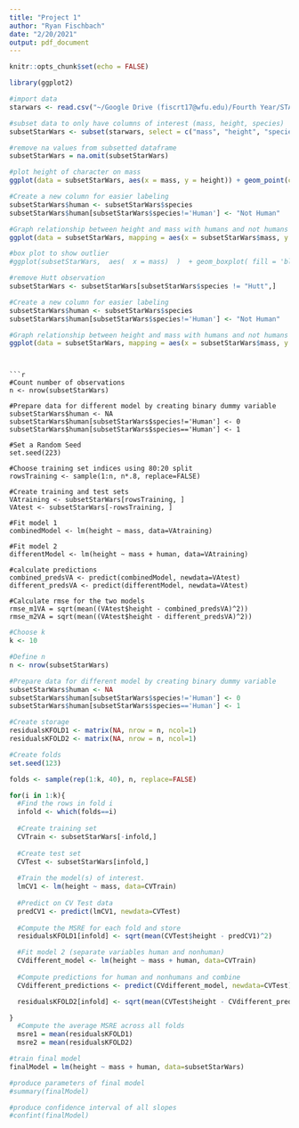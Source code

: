 ```yaml
---
title: "Project 1"
author: "Ryan Fischbach"
date: "2/20/2021"
output: pdf_document
---
```


```r
knitr::opts_chunk$set(echo = FALSE)
```

```r
library(ggplot2)
```

```r
#import data
starwars <- read.csv("~/Google Drive (fiscrt17@wfu.edu)/Fourth Year/STA363/Project 1/starwars.csv")

#subset data to only have columns of interest (mass, height, species)
subsetStarWars <- subset(starwars, select = c("mass", "height", "species"))
```

```r
#remove na values from subsetted dataframe
subsetStarWars = na.omit(subsetStarWars)
```

```r
#plot height of character on mass
ggplot(data = subsetStarWars, aes(x = mass, y = height)) + geom_point(color = "blue") + labs(x =" Mass of Character (kg)", y = "Height of Character (cm)", title = "Height of Character on Mass") + stat_smooth(method = "lm", formula = y~x, se = FALSE)
```

```r
#Create a new column for easier labeling
subsetStarWars$human <- subsetStarWars$species
subsetStarWars$human[subsetStarWars$species!='Human'] <- "Not Human"

#Graph relationship between height and mass with humans and not humans
ggplot(data = subsetStarWars, mapping = aes(x = subsetStarWars$mass, y = subsetStarWars$height, color = human)) + geom_point() + labs(x =" Mass of Character (kg)", y = "Height of Character (cm)", title = "Height of Character on Mass") + facet_wrap( ~ human, ncol = 2) + stat_smooth(method = "lm", formula = y~x, se = FALSE)

```

```r
#box plot to show outlier
#ggplot(subsetStarWars,  aes(  x = mass)  )  + geom_boxplot( fill = 'blue' )

#remove Hutt observation
subsetStarWars <- subsetStarWars[subsetStarWars$species != "Hutt",]
```

```r
#Create a new column for easier labeling
subsetStarWars$human <- subsetStarWars$species
subsetStarWars$human[subsetStarWars$species!='Human'] <- "Not Human"

#Graph relationship between height and mass with humans and not humans
ggplot(data = subsetStarWars, mapping = aes(x = subsetStarWars$mass, y = subsetStarWars$height, color = human)) + geom_point() + labs(x =" Mass of Character (kg)", y = "Height of Character (cm)", title = "Height of Character on Mass") + facet_wrap( ~ human, ncol = 2) + stat_smooth(method = "lm", formula = y~x, se = FALSE)

```
```


```r
#Count number of observations
n <- nrow(subsetStarWars)

#Prepare data for different model by creating binary dummy variable
subsetStarWars$human <- NA
subsetStarWars$human[subsetStarWars$species!='Human'] <- 0
subsetStarWars$human[subsetStarWars$species=='Human'] <- 1

#Set a Random Seed
set.seed(223)

#Choose training set indices using 80:20 split
rowsTraining <- sample(1:n, n*.8, replace=FALSE)

#Create training and test sets
VAtraining <- subsetStarWars[rowsTraining, ]
VAtest <- subsetStarWars[-rowsTraining, ]

#Fit model 1
combinedModel <- lm(height ~ mass, data=VAtraining)

#Fit model 2
differentModel <- lm(height ~ mass + human, data=VAtraining)

#calculate predictions
combined_predsVA <- predict(combinedModel, newdata=VAtest)
different_predsVA <- predict(differentModel, newdata=VAtest)

#Calculate rmse for the two models
rmse_m1VA = sqrt(mean((VAtest$height - combined_predsVA)^2))
rmse_m2VA = sqrt(mean((VAtest$height - different_predsVA)^2))

```


```r
#Choose k
k <- 10

#Define n
n <- nrow(subsetStarWars)

#Prepare data for different model by creating binary dummy variable
subsetStarWars$human <- NA
subsetStarWars$human[subsetStarWars$species!='Human'] <- 0
subsetStarWars$human[subsetStarWars$species=='Human'] <- 1

#Create storage
residualsKFOLD1 <- matrix(NA, nrow = n, ncol=1)
residualsKFOLD2 <- matrix(NA, nrow = n, ncol=1)

#Create folds
set.seed(123)

folds <- sample(rep(1:k, 40), n, replace=FALSE)

for(i in 1:k){
  #Find the rows in fold i
  infold <- which(folds==i)
  
  #Create training set
  CVTrain <- subsetStarWars[-infold,]
  
  #Create test set
  CVTest <- subsetStarWars[infold,]
  
  #Train the model(s) of interest.
  lmCV1 <- lm(height ~ mass, data=CVTrain)
  
  #Predict on CV Test data
  predCV1 <- predict(lmCV1, newdata=CVTest)
  
  #Compute the MSRE for each fold and store
  residualsKFOLD1[infold] <- sqrt(mean(CVTest$height - predCV1)^2)

  #Fit model 2 (separate variables human and nonhuman)
  CVdifferent_model <- lm(height ~ mass + human, data=CVTrain)
  
  #Compute predictions for human and nonhumans and combine
  CVdifferent_predictions <- predict(CVdifferent_model, newdata=CVTest)

  residualsKFOLD2[infold] <- sqrt(mean(CVTest$height - CVdifferent_predictions)^2)

}
  #Compute the average MSRE across all folds
  msre1 = mean(residualsKFOLD1)
  msre2 = mean(residualsKFOLD2)
```

```r
#train final model
finalModel = lm(height ~ mass + human, data=subsetStarWars)

#produce parameters of final model
#summary(finalModel)

#produce confidence interval of all slopes
#confint(finalModel)
```

